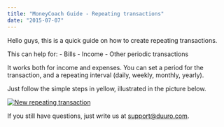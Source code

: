 ```yaml
---
title: "MoneyCoach Guide - Repeating transactions"
date: "2015-07-07"
---
```


Hello guys, this is a quick guide on how to create repeating transactions.

This can help for: - Bills - Income - Other periodic transactions

It works both for income and expenses. You can set a period for the transaction, and a repeating interval (daily, weekly, monthly, yearly).

Just follow the simple steps in yellow, illustrated in the picture below.

[![New repeating transaction](/images/blog-images/New-repeating-transaction-1024x857.jpg)](http://moneycoach-app.com/wp-content/uploads/2015/07/New-repeating-transaction.jpg)

If you still have questions, just write us at [support@duuro.com](mailto:support@duuro.com).
